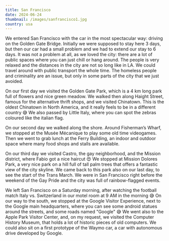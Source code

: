```yaml
---
title: San Francisco
date: 2024-06-24
thumbnail: /images/sanfrancisco1.jpg
country: usa
---
```


We entered San Francisco with the car in the most spectacular way: driving on the Golden Gate Bridge. Initially we were supposed to stay here 3 days, but then our car had a small problem and we had to extend our stay to 6 days. It was not a problem at all, as we loved the city: there are a lot of public spaces where you can just chill or hang around. The people is very relaxed and the distances in the city are not so long like in LA. We could travel around with public transport the whole time. The homeless people and criminality are an issue, but only in some parts of the city that we just avoided. 

<ImageComponent src="/images/sanfrancisco1.jpg" alt="san francisco" />

On our first day we visited the Golden Gate Park, which is a 4 km long park full of flowers and nice green meadow. We walked then along Haight Street, famous for the alternative thrift shops, and we visited Chinatown. This is the oldest Chinatown in North America, and it really feels to be in a different country 😅 We also passed by Little Italy, where you can spot the zebras coloured like the italian flag.

<ImageComponent src="/images/sanfrancisco2.jpg" alt="san francisco" />
<ImageComponent src="/images/sanfrancisco3.jpg" alt="san francisco" />
<ImageComponent src="/images/sanfrancisco4.jpg" alt="san francisco" />
<ImageComponent src="/images/sanfrancisco5.jpg" alt="san francisco" />

On our second day we walked along the shore. Around Fisherman’s Wharf, we stopped at the Musée Mécanique to play some old time videogames. Then we went to grab lunch at the Ferry Building, an indoor and outdoor space where many food shops and stalls are available.

<ImageComponent src="/images/sanfrancisco6.jpg" alt="san francisco" />
<ImageComponent src="/images/sanfrancisco7.jpg" alt="san francisco" />
<ImageComponent src="/images/sanfrancisco8.jpg" alt="san francisco" />

On our third day we visited Castro, the gay neighborhood, and the Mission district, where Fabio got a nice haircut 😍 We stopped at Mission Dolores Park, a very nice park on a hill full of tall palm trees that offers a fantastic view of the city skyline. We came back to this park also on our last day, to see the start of the Trans March. We were in San Francisco right before the weekend of the Gay Pride and the city was full of rainbow-flagged events.

<ImageComponent src="/images/sanfrancisco9.jpg" alt="san francisco" />
<ImageComponent src="/images/sanfrancisco10.jpg" alt="san francisco" />
<ImageComponent src="/images/sanfrancisco11.jpg" alt="san francisco" />
<ImageComponent src="/images/sanfrancisco12.jpg" alt="san francisco" />
<ImageComponent src="/images/sanfrancisco13.jpg" alt="san francisco" />
<ImageComponent src="/images/sanfrancisco14.jpg" alt="san francisco" />

We left San Francisco on a Saturday morning, after watching the football match Italy vs. Switzerland in our motel room at 9 AM in the morning 😅 On our way to the south, we stopped at the Google Visitor Experience, next to the Google main headquarters, where you can see some android statues around the streets, and some roads named "Google" 😅 We went also to the Apple Park Visitor Center, and, on my request, we visited the Computer History Museum, that holds a lot of historic pieces of old computers. We could also sit on a first prototype of the Waymo car, a car with autonomous drive developed by Google.

<ImageComponent src="/images/sanfrancisco15.jpg" alt="san francisco" />
<ImageComponent src="/images/sanfrancisco16.jpg" alt="san francisco" />
<ImageComponent src="/images/sanfrancisco17.jpg" alt="san francisco" />
<ImageComponent src="/images/sanfrancisco18.jpg" alt="san francisco" />
